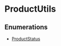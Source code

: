 
# ProductUtils

## Enumerations

- [ProductStatus](../ProductUtils/enums/utils.ProductUtils.ProductStatus/page.mdx)
